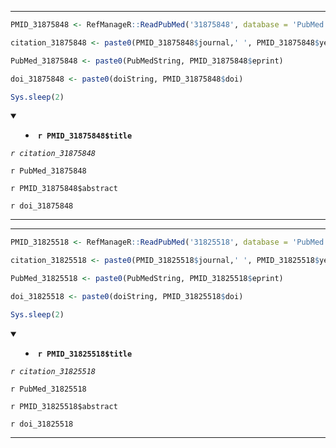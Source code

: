 

---

```r

PMID_31875848 <- RefManageR::ReadPubMed('31875848', database = 'PubMed')

citation_31875848 <- paste0(PMID_31875848$journal,' ', PMID_31875848$year, ' ', PMID_31875848$month,';', PMID_31875848$volume,'(', PMID_31875848$number,'):', PMID_31875848$pages)

PubMed_31875848 <- paste0(PubMedString, PMID_31875848$eprint)

doi_31875848 <- paste0(doiString, PMID_31875848$doi)

Sys.sleep(2)

```

<details open> <summary>
- **`r PMID_31875848$title`**
</summary> 

*`r citation_31875848`*

`r PubMed_31875848`

`r PMID_31875848$abstract`

`r doi_31875848`

</details>

---




---

```r

PMID_31825518 <- RefManageR::ReadPubMed('31825518', database = 'PubMed')

citation_31825518 <- paste0(PMID_31825518$journal,' ', PMID_31825518$year, ' ', PMID_31825518$month,';', PMID_31825518$volume,'(', PMID_31825518$number,'):', PMID_31825518$pages)

PubMed_31825518 <- paste0(PubMedString, PMID_31825518$eprint)

doi_31825518 <- paste0(doiString, PMID_31825518$doi)

Sys.sleep(2)

```

<details open> <summary>
- **`r PMID_31825518$title`**
</summary> 

*`r citation_31825518`*

`r PubMed_31825518`

`r PMID_31825518$abstract`

`r doi_31825518`

</details>

---


